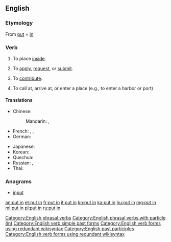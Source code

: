 {{also|putin|Putin|puțin}}
==English==

===Etymology===
From [[put]] + [[in]]

===Verb===
{{en-verb|head=[[put]] [[in]]|puts in|putting in|put in}}

# {{context|transitive|lang=en}} To place [[inside]].
#: {{usex|lang=en|Just '''put in''' the key for the ignition and turn it.}}
# {{context|intransitive|lang=en}} To [[apply]], [[request]], or [[submit]].
#: {{usex|lang=en|I'm going to the bank to '''put in''' for a transfer.}}
# {{context|transitive|lang=en}} To [[contribute]].
#: {{usex|lang=en|I '''put in''' an extra hour at work today.}}
# {{context|intransitive|lang=en}} To call at, arrive at, or enter a place (e.g., to enter a harbor or port)
#: {{usex|lang=en|The ship '''puts in''' to port today.}}

====Translations====
{{trans-top|to place inside}}
* Chinese:
*: Mandarin: {{t+|cmn|投入|tr=tóurù|sc=Hani}}, {{t+|cmn|插入|tr=chārù|sc=Hani}}
* French: {{t+|fr|mettre}}, {{t+|fr|insérer}}, {{t+|fr|fourrer}}
* German: {{t+|de|einsetzen}}
{{trans-mid}}
* Japanese: {{t+|ja|入れる|tr=いれる, ireru|sc=Jpan}}
* Korean: {{t+|ko|넣다|sc=Kore}}
* Quechua: {{t|qu|sat'iy}}
* Russian: {{t+|ru|вставля́ть|impf}}, {{t+|ru|вста́вить|pf}}
* Thai: {{t+|th|ใส่|tr=sài|sc=Thai}}
{{trans-bottom}}

===Anagrams===
* [[input#English|input]]

[[Category:English phrasal verbs]]
[[Category:English phrasal verbs with particle (in)]]
[[Category:English verb simple past forms]]
[[Category:English verb forms using redundant wikisyntax]]
[[Category:English past participles]]
[[Category:English verb forms using redundant wikisyntax]]

[[an:put in]]
[[et:put in]]
[[fr:put in]]
[[it:put in]]
[[kn:put in]]
[[ka:put in]]
[[hu:put in]]
[[mg:put in]]
[[ml:put in]]
[[pl:put in]]
[[ru:put in]]